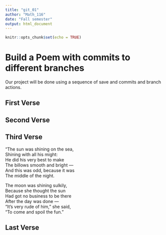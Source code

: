 ```yaml
---
title: "git_01"
author: "Math_116"
date: "Fall semester"
output: html_document
---
```


```r
knitr::opts_chunk$set(echo = TRUE)
```
# Build a Poem with commits to different branches
Our project will be done using a sequence of save and commits and branch actions.
<!-- Do not modify or change any text in "!--" bracketed areas such as this --- these are instructions to
you, if you change any of this the git program will notice it and compromise your git merging strategy !-->

## First Verse 
<!--Put the first five lines of a poem by Lewis Carrol in this section!-->

## Second Verse
<!--Put the first five lines of a poem by Robert Frost here!-->

## Third Verse
<!--Put the first two verses of The Walrus and the Carpenter here!-->
“The sun was shining on the sea,    
Shining with all his might:    
He did his very best to make    
The billows smooth and bright —    
And this was odd, because it was    
The middle of the night.   
    
The moon was shining sulkily,    
Because she thought the sun     
Had got no business to be there    
After the day was done —    
“It’s very rude of him,” she said,    
“To come and spoil the fun.”   
  
## Last Verse
<!--Put a short poem of your choice 8-20 lines,here!-->
